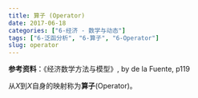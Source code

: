 ```yaml
---
title: 算子 (Operator)
date: 2017-06-18
categories: ["6-经济 - 数学与动态"]
tags: ["6-泛函分析", "6-算子", "6-Operator"]
slug: operator
---
```


**参考资料**：《经济数学方法与模型》, by de la Fuente, p119

从$X$到$X$自身的映射称为**算子**(Operator)。
